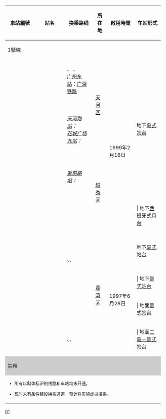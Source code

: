 {| class="wikitable" style="text-align:center;"
|-
! width=80 |車站編號
! width=80 |站名
! 换乘路线
! 所在地
! 啟用時間
! 车站形式
|-
! colspan="7" style="background:{{廣州地鐵標誌色|1}};" |1號線
|- 
! {{广州地铁车站编号|1|16}}
! {{广州地铁车站链接|广州东站}}
| align="left" | {{广州地铁路线链接|3|S}} {{广州地铁车站编号|3|18}} 、''{{广州地铁路线链接|11|S}}'' 、''{{广州地铁路线链接|18|S}}''<br />{{rint|cn|rail}} [[广州东站]]：[[广深铁路]]
| rowspan="3" | [[天河区]]
| rowspan="11" | 1999年2月16日
| rowspan="7" | 地下[[岛式站台]]
|- 
! {{广州地铁车站编号|1|15}}
! {{广州地铁车站链接|体育中心}}
| align="left" |
|- 
! {{广州地铁车站编号|1|14}}
! {{广州地铁车站链接|体育西路}}
| align="left" | {{广州地铁路线链接|3|S}} {{广州地铁车站编号|3|11}}<br/>''[[天河路站 (廣州)|天河路站]]：{{广州地铁路线链接|10|S}}''<br>''[[花城广场北站]]{{ref label|2|虚拟|虚拟}}：{{广州地铁路线链接|13|S}}''
|- 
! {{广州地铁车站编号|1|13}}
! {{广州地铁车站链接|杨箕}}
| align="left" | {{广州地铁路线链接|5|S}} {{广州地铁车站编号|5|11}}
| rowspan="6" | [[越秀区]]
|- 
! {{广州地铁车站编号|1|12}}
! {{广州地铁车站链接|东山口}}
| align="left" | {{广州地铁路线链接|6|S}} {{广州地铁车站编号|6|14}}<br/>''[[署前路站]]{{ref label|2|虚拟|虚拟}}：{{广州地铁路线链接|10|S}}''
|- 
! {{广州地铁车站编号|1|11}}
! {{广州地铁车站链接|烈士陵园}}
| align="left" | ''{{广州地铁路线链接|12|S}}''
|- 
! {{广州地铁车站编号|1|10}}
! {{广州地铁车站链接|农讲所}}
| align="left" |
|- 
! {{广州地铁车站编号|1|09}}
! {{广州地铁车站链接|公园前}}
| align="left" | {{广州地铁路线链接|2|S}} {{广州地铁车站编号|2|13}}
| | 地下[[西班牙式月臺佈局|西班牙式月台]]
|-
! {{广州地铁车站编号|1|08}}
! {{广州地铁车站链接|西门口}}
| align="left" |
| rowspan="5" | 地下[[岛式站台]]
|-
! {{广州地铁车站编号|1|07}}
! {{广州地铁车站链接|陈家祠}}
| align="left" | {{广州地铁路线链接|8|S}} {{广州地铁车站编号|8|12}}
| rowspan="7" | [[荔湾区]]
|-
! {{广州地铁车站编号|1|06}}
! {{广州地铁车站链接|长寿路}}
| align="left" |
|-
! {{广州地铁车站编号|1|05}}
! {{广州地铁车站链接|黄沙}}
| align="left" | {{广州地铁路线链接|6|S}} {{广州地铁车站编号|6|07}}
| rowspan="5" | 1997年6月28日
|-
! {{广州地铁车站编号|1|04}}
! {{广州地铁车站链接|芳村}}
| align="left" | ''{{广州地铁路线链接|11|S}}''、''{{广州地铁路线链接|22|S}}''、''{{广州地铁路线链接|28|S}}''
|-
! {{广州地铁车站编号|1|03}}
! {{广州地铁车站链接|花地湾}}
| align="left" |
| | 地下[[侧式站台]]
|-
! {{广州地铁车站编号|1|02}}
! {{广州地铁车站链接|坑口}}
| align="left" |
| | 地面[[侧式站台]]
|-
! {{广州地铁车站编号|1|01}}
! {{广州地铁车站链接|西塱}}
| align="left" | {{广州地铁路线链接|GF|S}} {{广州地铁车站编号|GF|18}}、''{{广州地铁路线链接|10|S}}''、''{{广州地铁路线链接|22|S}}''
| | 地面[[混合式月台|二岛一侧式站台]]
|-
! colspan="7" style="background:#CCCCCC;" |註釋
|-
| colspan="7" style="font-size:85%; text-align:left;" |
* 所有以斜体标识的线路和车站均未开通。
* {{note label|2|虚拟|虚拟}}现时未有条件建设换乘通道，预计将实施虚拟换乘。
|-
| colspan="7" style="font-size:85%;" | <div style="text-align: right;">{{Tnavbar|广州地铁1号线车站列表|mini=1}}</div>
|}<noinclude>[[Category:广州地铁车站列表模板|01]]</noinclude>